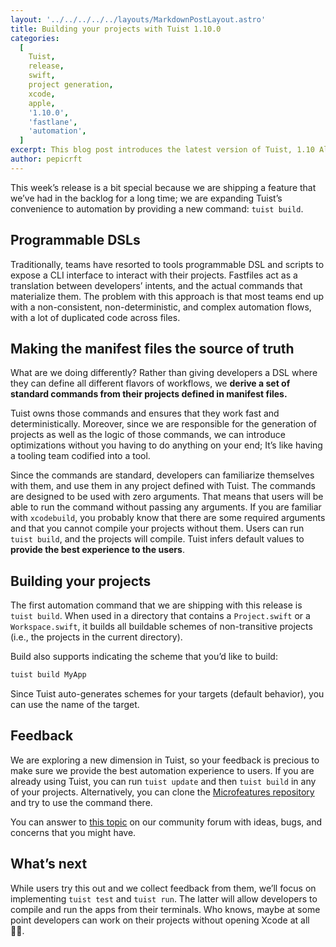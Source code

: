 ```yaml
---
layout: '../../../../../layouts/MarkdownPostLayout.astro'
title: Building your projects with Tuist 1.10.0
categories:
  [
    Tuist,
    release,
    swift,
    project generation,
    xcode,
    apple,
    '1.10.0',
    'fastlane',
    'automation',
  ]
excerpt: This blog post introduces the latest version of Tuist, 1.10 Alma, that starts making projects the source of truth for automation too by providing a standard command, "tuist build", for building projects.
author: pepicrft
---
```


This week’s release is a bit special because we are shipping a feature that we’ve had in the backlog for a long time; we are expanding Tuist’s convenience to automation by providing a new command: `tuist build`.

## Programmable DSLs

Traditionally, teams have resorted to tools programmable DSL and scripts to expose a CLI interface to interact with their projects.
Fastfiles act as a translation between developers’ intents,
and the actual commands that materialize them.
The problem with this approach is that most teams end up with a non-consistent, non-deterministic, and complex automation flows, with a lot of duplicated code across files.

## Making the manifest files the source of truth

What are we doing differently? Rather than giving developers a DSL where they can define all different flavors of workflows,
we **derive a set of standard commands from their projects defined in manifest files.**

Tuist owns those commands and ensures that they work fast and deterministically.
Moreover,
since we are responsible for the generation of projects as well as the logic of those commands,
we can introduce optimizations without you having to do anything on your end; It’s like having a tooling team codified into a tool.

Since the commands are standard, developers can familiarize themselves with them, and use them in any project defined with Tuist.
The commands are designed to be used with zero arguments. That means that users will be able to run the command without passing any arguments.
If you are familiar with `xcodebuild`,
you probably know that there are some required arguments and that you cannot compile your projects without them.
Users can run `tuist build`,
and the projects will compile.
Tuist infers default values to **provide the best experience to the users**.

## Building your projects

The first automation command that we are shipping with this release is `tuist build`.
When used in a directory that contains a `Project.swift` or a `Workspace.swift`, it builds all buildable schemes of non-transitive projects (i.e., the projects in the current directory).

Build also supports indicating the scheme that you’d like to build:

```bash
tuist build MyApp
```

Since Tuist auto-generates schemes for your targets (default behavior), you can use the name of the target.

## Feedback

We are exploring a new dimension in Tuist,
so your feedback is precious to make sure we provide the best automation experience to users. If you are already using Tuist, you can run `tuist update` and then `tuist build` in any of your projects. Alternatively, you can clone the [Microfeatures repository](https://github.com/tuist/microfeatures-example) and try to use the command there.

You can answer to [this topic](https://community.tuist.io/t/feedback-about-the-build-command/63) on our community forum with ideas, bugs, and concerns that you might have.

## What’s next

While users try this out and we collect feedback from them,
we’ll focus on implementing `tuist test` and `tuist run`.
The latter will allow developers to compile and run the apps from their terminals.
Who knows, maybe at some point developers can work on their projects without opening Xcode at all 🤷‍♀️.
